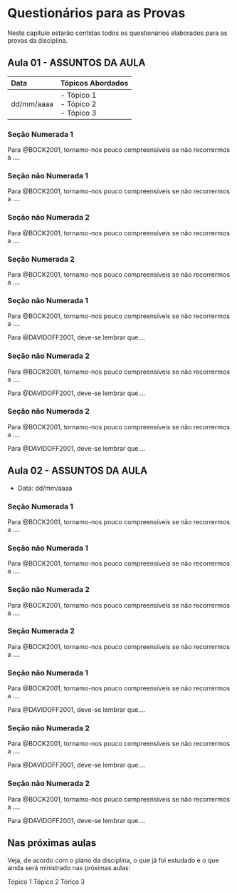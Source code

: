 # Questionários para as Provas

Neste capítulo estarão contidas todos os questionários elaborados para as provas da disciplina.

## Aula 01 - ASSUNTOS DA AULA

|Data|Tópicos Abordados|
|:--|:--|
|dd/mm/aaaa|- Tópico 1<br>- Tópico 2<br>- Tópico 3|

### Seção Numerada 1

Para @BOCK2001, tornamo-nos pouco compreensíveis se não recorrermos a ....

### Seção não Numerada 1 {-}

Para @BOCK2001, tornamo-nos pouco compreensíveis se não recorrermos a ....

### Seção não Numerada 2 {-}

Para @BOCK2001, tornamo-nos pouco compreensíveis se não recorrermos a ....

### Seção Numerada 2

Para @BOCK2001, tornamo-nos pouco compreensíveis se não recorrermos a ....

### Seção não Numerada 1 {-}

Para @BOCK2001, tornamo-nos pouco compreensíveis se não recorrermos a ....

Para @DAVIDOFF2001, deve-se lembrar que....

### Seção não Numerada 2 {-}

Para @BOCK2001, tornamo-nos pouco compreensíveis se não recorrermos a ....

Para @DAVIDOFF2001, deve-se lembrar que....

### Seção não Numerada 2 {-}

Para @BOCK2001, tornamo-nos pouco compreensíveis se não recorrermos a ....

Para @DAVIDOFF2001, deve-se lembrar que....


## Aula 02 - ASSUNTOS DA AULA

* Data: dd/mm/aaaa

### Seção Numerada 1

Para @BOCK2001, tornamo-nos pouco compreensíveis se não recorrermos a ....

### Seção não Numerada 1 {-}

Para @BOCK2001, tornamo-nos pouco compreensíveis se não recorrermos a ....

### Seção não Numerada 2 {-}

Para @BOCK2001, tornamo-nos pouco compreensíveis se não recorrermos a ....

### Seção Numerada 2

Para @BOCK2001, tornamo-nos pouco compreensíveis se não recorrermos a ....

### Seção não Numerada 1 {-}

Para @BOCK2001, tornamo-nos pouco compreensíveis se não recorrermos a ....

Para @DAVIDOFF2001, deve-se lembrar que....

### Seção não Numerada 2 {-}

Para @BOCK2001, tornamo-nos pouco compreensíveis se não recorrermos a ....

Para @DAVIDOFF2001, deve-se lembrar que....

### Seção não Numerada 2 {-}

Para @BOCK2001, tornamo-nos pouco compreensíveis se não recorrermos a ....

Para @DAVIDOFF2001, deve-se lembrar que....

## Nas próximas aulas

Veja, de acordo com o plano da disciplina, o que já foi estudado e o que ainda será ministrado nas próximas aulas:

Tópico 1
Tópico 2
Tórico 3